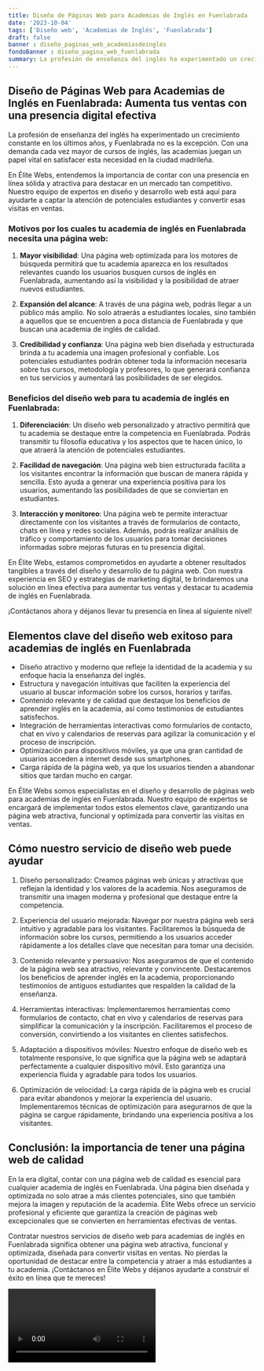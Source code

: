 ```yaml
---
title: Diseño de Páginas Web para Academias de Inglés en Fuenlabrada
date: '2023-10-04'
tags: ['Diseño web', 'Academias de Inglés', 'Fuenlabrada']
draft: false
banner : diseño_paginas_web_academiasdeinglés
fondoBanner : diseño_pagina_web_fuenlabrada
summary: La profesión de enseñanza del inglés ha experimentado un crecimiento constante en los últimos años, y Fuenlabrada no es la excepción. Con una demanda cada vez mayor de cursos de inglés, las academias juegan un papel vital en satisfacer esta necesidad en la ciudad madrileña.
---
```


## Diseño de Páginas Web para Academias de Inglés en Fuenlabrada: Aumenta tus ventas con una presencia digital efectiva

La profesión de enseñanza del inglés ha experimentado un crecimiento constante en los últimos años, y Fuenlabrada no es la excepción. Con una demanda cada vez mayor de cursos de inglés, las academias juegan un papel vital en satisfacer esta necesidad en la ciudad madrileña.

En Élite Webs, entendemos la importancia de contar con una presencia en línea sólida y atractiva para destacar en un mercado tan competitivo. Nuestro equipo de expertos en diseño y desarrollo web está aquí para ayudarte a captar la atención de potenciales estudiantes y convertir esas visitas en ventas.

### Motivos por los cuales tu academia de inglés en Fuenlabrada necesita una página web:

1. **Mayor visibilidad**: Una página web optimizada para los motores de búsqueda permitirá que tu academia aparezca en los resultados relevantes cuando los usuarios busquen cursos de inglés en Fuenlabrada, aumentando así la visibilidad y la posibilidad de atraer nuevos estudiantes.

2. **Expansión del alcance**: A través de una página web, podrás llegar a un público más amplio. No solo atraerás a estudiantes locales, sino también a aquellos que se encuentren a poca distancia de Fuenlabrada y que buscan una academia de inglés de calidad.

3. **Credibilidad y confianza**: Una página web bien diseñada y estructurada brinda a tu academia una imagen profesional y confiable. Los potenciales estudiantes podrán obtener toda la información necesaria sobre tus cursos, metodología y profesores, lo que generará confianza en tus servicios y aumentará las posibilidades de ser elegidos.

### Beneficios del diseño web para tu academia de inglés en Fuenlabrada:

1. **Diferenciación**: Un diseño web personalizado y atractivo permitirá que tu academia se destaque entre la competencia en Fuenlabrada. Podrás transmitir tu filosofía educativa y los aspectos que te hacen único, lo que atraerá la atención de potenciales estudiantes.

2. **Facilidad de navegación**: Una página web bien estructurada facilita a los visitantes encontrar la información que buscan de manera rápida y sencilla. Esto ayuda a generar una experiencia positiva para los usuarios, aumentando las posibilidades de que se conviertan en estudiantes.

3. **Interacción y monitoreo**: Una página web te permite interactuar directamente con los visitantes a través de formularios de contacto, chats en línea y redes sociales. Además, podrás realizar análisis de tráfico y comportamiento de los usuarios para tomar decisiones informadas sobre mejoras futuras en tu presencia digital.

En Élite Webs, estamos comprometidos en ayudarte a obtener resultados tangibles a través del diseño y desarrollo de tu página web. Con nuestra experiencia en SEO y estrategias de marketing digital, te brindaremos una solución en línea efectiva para aumentar tus ventas y destacar tu academia de inglés en Fuenlabrada.

¡Contáctanos ahora y déjanos llevar tu presencia en línea al siguiente nivel!

<GifSeo />

<Cta />

## Elementos clave del diseño web exitoso para academias de inglés en Fuenlabrada

- Diseño atractivo y moderno que refleje la identidad de la academia y su enfoque hacia la enseñanza del inglés.
- Estructura y navegación intuitivas que faciliten la experiencia del usuario al buscar información sobre los cursos, horarios y tarifas.
- Contenido relevante y de calidad que destaque los beneficios de aprender inglés en la academia, así como testimonios de estudiantes satisfechos.
- Integración de herramientas interactivas como formularios de contacto, chat en vivo y calendarios de reservas para agilizar la comunicación y el proceso de inscripción.
- Optimización para dispositivos móviles, ya que una gran cantidad de usuarios acceden a internet desde sus smartphones.
- Carga rápida de la página web, ya que los usuarios tienden a abandonar sitios que tardan mucho en cargar.

En Élite Webs somos especialistas en el diseño y desarrollo de páginas web para academias de inglés en Fuenlabrada. Nuestro equipo de expertos se encargará de implementar todos estos elementos clave, garantizando una página web atractiva, funcional y optimizada para convertir las visitas en ventas.

## Cómo nuestro servicio de diseño web puede ayudar

1. Diseño personalizado: Creamos páginas web únicas y atractivas que reflejan la identidad y los valores de la academia. Nos aseguramos de transmitir una imagen moderna y profesional que destaque entre la competencia.

2. Experiencia del usuario mejorada: Navegar por nuestra página web será intuitivo y agradable para los visitantes. Facilitaremos la búsqueda de información sobre los cursos, permitiendo a los usuarios acceder rápidamente a los detalles clave que necesitan para tomar una decisión.

3. Contenido relevante y persuasivo: Nos aseguramos de que el contenido de la página web sea atractivo, relevante y convincente. Destacaremos los beneficios de aprender inglés en la academia, proporcionando testimonios de antiguos estudiantes que respalden la calidad de la enseñanza.

4. Herramientas interactivas: Implementaremos herramientas como formularios de contacto, chat en vivo y calendarios de reservas para simplificar la comunicación y la inscripción. Facilitaremos el proceso de conversión, convirtiendo a los visitantes en clientes satisfechos.

5. Adaptación a dispositivos móviles: Nuestro enfoque de diseño web es totalmente responsive, lo que significa que la página web se adaptará perfectamente a cualquier dispositivo móvil. Esto garantiza una experiencia fluida y agradable para todos los usuarios.

6. Optimización de velocidad: La carga rápida de la página web es crucial para evitar abandonos y mejorar la experiencia del usuario. Implementaremos técnicas de optimización para asegurarnos de que la página se cargue rápidamente, brindando una experiencia positiva a los visitantes.

## Conclusión: la importancia de tener una página web de calidad

En la era digital, contar con una página web de calidad es esencial para cualquier academia de inglés en Fuenlabrada. Una página bien diseñada y optimizada no solo atrae a más clientes potenciales, sino que también mejora la imagen y reputación de la academia. Élite Webs ofrece un servicio profesional y eficiente que garantiza la creación de páginas web excepcionales que se convierten en herramientas efectivas de ventas.

Contratar nuestros servicios de diseño web para academias de inglés en Fuenlabrada significa obtener una página web atractiva, funcional y optimizada, diseñada para convertir visitas en ventas. No pierdas la oportunidad de destacar entre la competencia y atraer a más estudiantes a tu academia. ¡Contáctanos en Élite Webs y déjanos ayudarte a construir el éxito en línea que te mereces!

<Video />

<CtaBot job='Academias de Inglés' city='Fuenlabrada'/>

<Gmaps query='Fuenlabrada+españa+maps' />